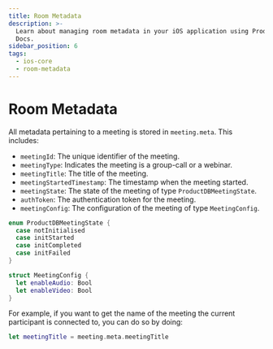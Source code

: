 ```yaml
---
title: Room Metadata
description: >-
  Learn about managing room metadata in your iOS application using ProductDB
  Docs.
sidebar_position: 6
tags:
  - ios-core
  - room-metadata
---
```


# Room Metadata

All metadata pertaining to a meeting is stored in `meeting.meta`. This includes:

- `meetingId`: The unique identifier of the meeting.
- `meetingType`: Indicates the meeting is a group-call or a webinar.
- `meetingTitle`: The title of the meeting.
- `meetingStartedTimestamp`: The timestamp when the meeting started.
- `meetingState`: The state of the meeting of type `ProductDBMeetingState`.
- `authToken`: The authentication token for the meeting.
- `meetingConfig`: The configuration of the meeting of type `MeetingConfig`.

```swift
enum ProductDBMeetingState {
  case notInitialised
  case initStarted
  case initCompleted
  case initFailed
}

struct MeetingConfig {
  let enableAudio: Bool
  let enableVideo: Bool
}
```

For example, if you want to get the name of the meeting the current participant is
connected to, you can do so by doing:

```swift
let meetingTitle = meeting.meta.meetingTitle
```

<head>
  <title>Mobile Core Room Metadata</title>
</head>
